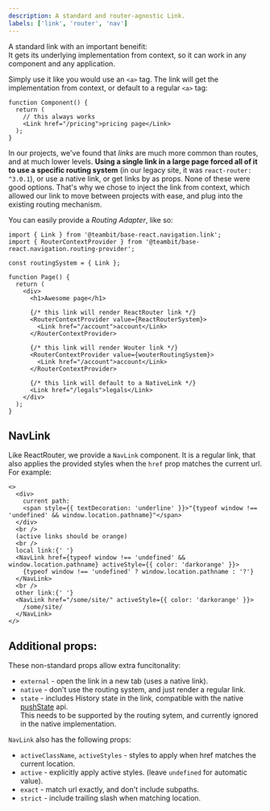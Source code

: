 ```yaml
---
description: A standard and router-agnostic Link.
labels: ['link', 'router', 'nav']
---
```



A standard link with an important beneifit:  
It gets its underlying implementation from context, so it can work in any component and any application.

Simply use it like you would use an `<a>` tag.
The link will get the implementation from context, or default to a regular `<a>` tag:

```tsx
function Component() {
  return (
    // this always works
    <Link href="/pricing">pricing page</Link>
  );
}
```

In our projects, we've found that _links_ are much more common than routes, and at much lower levels.
**Using a single link in a large page forced all of it to use a specific routing system** (in our legacy site, it was `react-router: ^3.0.1`),
or use a native link, or get links by as props. None of these were good options.
That's why we chose to inject the link from context, which allowed our link to move between projects with ease, and plug into the existing routing mechanism.

You can easily provide a _Routing Adapter_, like so:

```tsx
import { Link } from '@teambit/base-react.navigation.link';
import { RouterContextProvider } from '@teambit/base-react.navigation.routing-provider';

const routingSystem = { Link };

function Page() {
  return (
    <div>
      <h1>Awesome page</h1>

      {/* this link will render ReactRouter link */}
      <RouterContextProvider value={ReactRouterSystem}>
        <Link href="/account">account</Link>
      </RouterContextProvider>

      {/* this link will render Wouter link */}
      <RouterContextProvider value={wouterRoutingSystem}>
        <Link href="/account">account</Link>
      </RouterContextProvider>

      {/* this link will default to a NativeLink */}
      <Link href="/legals">legals</Link>
    </div>
  );
}
```

## NavLink

Like ReactRouter, we provide a `NavLink` component. It is a regular link, that also applies the provided styles when the `href` prop matches the current url. For example:

```tsx live
<>
  <div>
    current path:
    <span style={{ textDecoration: 'underline' }}>"{typeof window !== 'undefined' && window.location.pathname}"</span>
  </div>
  <br />
  (active links should be orange)
  <br />
  local link:{' '}
  <NavLink href={typeof window !== 'undefined' && window.location.pathname} activeStyle={{ color: 'darkorange' }}>
    {typeof window !== 'undefined' ? window.location.pathname : '?'}
  </NavLink>
  <br />
  other link:{' '}
  <NavLink href="/some/site/" activeStyle={{ color: 'darkorange' }}>
    /some/site/
  </NavLink>
</>
```

## Additional props:

These non-standard props allow extra funcitonality:

- `external` - open the link in a new tab (uses a native link).
- `native` - don't use the routing system, and just render a regular link.
- `state` - includes History state in the link, compatible with the native [pushState](https://developer.mozilla.org/en-US/docs/Web/API/History/pushState) api.  
  This needs to be supported by the routing sytem, and currently ignored in the native implementation.

`NavLink` also has the following props:

- `activeClassName`, `activeStyles` - styles to apply when href matches the current location.
- `active` - explicitly apply active styles. (leave `undefined` for automatic value).
- `exact` - match url exactly, and don't include subpaths.
- `strict` - include trailing slash when matching location.
